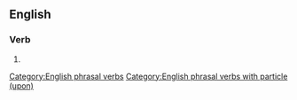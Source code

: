 ==English==

===Verb===
{{en-verb|reckons upon|reckoning upon|reckoned upon}}

# {{synonym of|reckon on|lang=en}}

[[Category:English phrasal verbs]]
[[Category:English phrasal verbs with particle (upon)]]